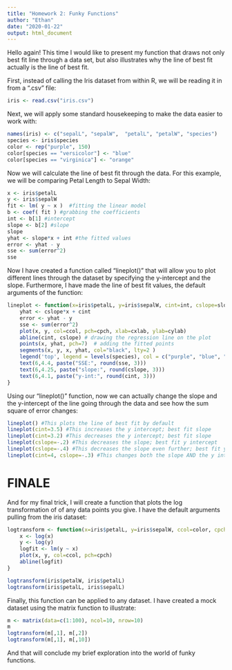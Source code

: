 ```yaml
---
title: "Homework 2: Funky Functions"
author: "Ethan"
date: "2020-01-22"
output: html_document
---
```


Hello again! This time I would like to present my function that draws not only best fit line through a data set, but also illustrates why the line of best fit actually is the line of best fit.

First, instead of calling the Iris dataset from within R, we will be reading it in from a ".csv" file: 
```r
iris <- read.csv("iris.csv")
```

Next, we will apply some standard housekeeping to make the data easier to work with:
```r
names(iris) <- c("sepalL", "sepalW",  "petalL", "petalW", "species")
species <- iris$species
color <- rep("purple", 150)
color[species == "versicolor"] <- "blue"
color[species == "virginica"] <- "orange"
```

Now we will calculate the line of best fit through the data. For this example, we will be comparing Petal Length to Sepal Width:
```r
x <- iris$petalL
y <- iris$sepalW
fit <- lm( y ~ x )  #fitting the linear model
b <- coef( fit ) #grabbing the coefficients
int <- b[1] #intercept
slope <- b[2] #slope
slope
yhat <- slope*x + int #the fitted values
error <- yhat - y
sse <- sum(error^2)
sse
```

Now I have created a function called "lineplot()" that will allow you to plot different lines through the dataset by specifying the y-intercept and the slope. Furthermore, I have made the line of best fit values, the default arguments of the function:
```r
lineplot <- function(x=iris$petalL, y=iris$sepalW, cint=int, cslope=slope, ccol=color, cpch=16, cxlab="Petal Length", cylab="Sepal Width") {
	yhat <- cslope*x + cint
	error <- yhat - y
	sse <- sum(error^2)
	plot(x, y, col=ccol, pch=cpch, xlab=cxlab, ylab=cylab)
	abline(cint, cslope) # drawing the regression line on the plot
	points(x, yhat, pch=7)  # adding the fitted points
	segments(x, y, x, yhat, col="black", lty=2 )
	legend('top', legend = levels(species), col = c("purple", "blue", "orange"), cex = .8, pch = 19)
	text(6,4.4, paste("SSE:", round(sse, 3)))
	text(6,4.25, paste("slope:", round(cslope, 3)))
	text(6,4.1, paste("y-int:", round(cint, 3)))
}
```

Using our "lineplot()" function, now we can actually change the slope and the y-intercept of the line going through the data and see how the sum square of error changes:
```r
lineplot() #This plots the line of best fit by default
lineplot(cint=3.5) #This increases the y intercept; best fit slope
lineplot(cint=3.2) #This decreases the y intercept; best fit slope
lineplot(cslope=-.2) #This decreases the slope; best fit y intercept
lineplot(cslope=-.4) #This decreases the slope even further; best fit y intercept
lineplot(cint=4, cslope=-.3) #This changes both the slope AND the y intercept 
```

# FINALE

And for my final trick, I will create a function that plots the log transformation of of any data points you give. I have the default arguments pulling from the iris dataset:
```r
logtransform <- function(x=iris$petalL, y=iris$sepalW, ccol=color, cpch=16) {
	x <- log(x)
	y <- log(y)
	logfit <- lm(y ~ x)
	plot(x, y, col=ccol, pch=cpch)
	abline(logfit)
}

logtransform(iris$petalW, iris$petalL)
logtransform(iris$petalL, iris$sepalL)
```

Finally, this function can be applied to any dataset. I have created a mock dataset using the matrix function to illustrate:
```r
m <- matrix(data=c(1:100), ncol=10, nrow=10)
m
logtransform(m[,1], m[,2])
logtransform(m[,1], m[,10])
```

And that will conclude my brief exploration into the world of funky functions.

